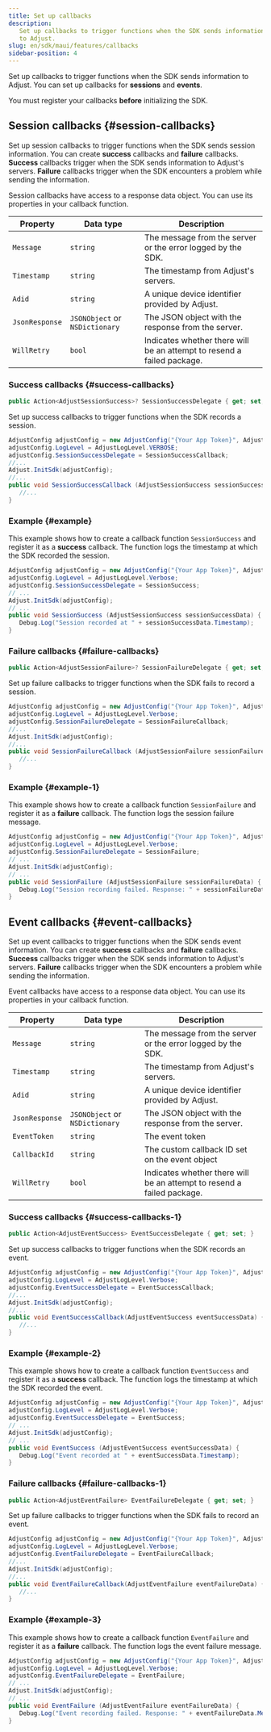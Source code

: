 ```yaml
---
title: Set up callbacks
description:
   Set up callbacks to trigger functions when the SDK sends information
   to Adjust.
slug: en/sdk/maui/features/callbacks
sidebar-position: 4
---
```


Set up callbacks to trigger functions when the SDK sends information to Adjust. You can set up callbacks for **sessions** and **events**.

<Callout type="important">

You must register your callbacks **before** initializing the SDK.

</Callout>

## Session callbacks {#session-callbacks}

Set up session callbacks to trigger functions when the SDK sends session information. You can create **success** callbacks and **failure** callbacks. **Success** callbacks trigger when the SDK sends information to Adjust's servers. **Failure** callbacks trigger when the SDK encounters a problem while sending the information.

Session callbacks have access to a response data object. You can use its properties in your callback function.

| Property       | Data type                      | Description                                                            |
| -------------- | ------------------------------ | ---------------------------------------------------------------------- |
| `Message`      | `string`                       | The message from the server or the error logged by the SDK.            |
| `Timestamp`    | `string`                       | The timestamp from Adjust's servers.                                   |
| `Adid`         | `string`                       | A unique device identifier provided by Adjust.                         |
| `JsonResponse` | `JSONObject` or `NSDictionary` | The JSON object with the response from the server.                     |
| `WillRetry`    | `bool`                         | Indicates whether there will be an attempt to resend a failed package. |

### Success callbacks {#success-callbacks}

<CodeBlock title="Property declaration">

```cs
public Action<AdjustSessionSuccess>? SessionSuccessDelegate { get; set; }
```

</CodeBlock>

Set up success callbacks to trigger functions when the SDK records a session.

```cs
AdjustConfig adjustConfig = new AdjustConfig("{Your App Token}", AdjustEnvironment.Sandbox);
adjustConfig.LogLevel = AdjustLogLevel.VERBOSE;
adjustConfig.SessionSuccessDelegate = SessionSuccessCallback;
//...
Adjust.InitSdk(adjustConfig);
//...
public void SessionSuccessCallback (AdjustSessionSuccess sessionSuccessData) {
   //...
}
```

### Example {#example}

This example shows how to create a callback function `SessionSuccess` and register it as a **success** callback. The function logs the timestamp at which the SDK recorded the session.

```cs
AdjustConfig adjustConfig = new AdjustConfig("{Your App Token}", AdjustEnvironment.Sandbox);
adjustConfig.LogLevel = AdjustLogLevel.Verbose;
adjustConfig.SessionSuccessDelegate = SessionSuccess;
// ...
Adjust.InitSdk(adjustConfig);
// ...
public void SessionSuccess (AdjustSessionSuccess sessionSuccessData) {
   Debug.Log("Session recorded at " + sessionSuccessData.Timestamp);
}
```

### Failure callbacks {#failure-callbacks}

<CodeBlock title="Property declaration">

```cs
public Action<AdjustSessionFailure>? SessionFailureDelegate { get; set; }
```

</CodeBlock>

Set up failure callbacks to trigger functions when the SDK fails to record a session.

```cs
AdjustConfig adjustConfig = new AdjustConfig("{Your App Token}", AdjustEnvironment.Sandbox);
adjustConfig.LogLevel = AdjustLogLevel.Verbose;
adjustConfig.SessionFailureDelegate = SessionFailureCallback;
//...
Adjust.InitSdk(adjustConfig);
//...
public void SessionFailureCallback (AdjustSessionFailure sessionFailureData) {
   //...
}
```

### Example {#example-1}

This example shows how to create a callback function `SessionFailure` and register it as a **failure** callback. The function logs the session failure message.

```cs
AdjustConfig adjustConfig = new AdjustConfig("{Your App Token}", AdjustEnvironment.Sandbox);
adjustConfig.LogLevel = AdjustLogLevel.Verbose;
adjustConfig.SessionFailureDelegate = SessionFailure;
// ...
Adjust.InitSdk(adjustConfig);
// ...
public void SessionFailure (AdjustSessionFailure sessionFailureData) {
   Debug.Log("Session recording failed. Response: " + sessionFailureData.Message);
}
```

## Event callbacks {#event-callbacks}

Set up event callbacks to trigger functions when the SDK sends event information. You can create **success** callbacks and **failure** callbacks. **Success** callbacks trigger when the SDK sends information to Adjust's servers. **Failure** callbacks trigger when the SDK encounters a problem while sending the information.

Event callbacks have access to a response data object. You can use its properties in your callback function.

| Property       | Data type                      | Description                                                            |
| -------------- | ------------------------------ | ---------------------------------------------------------------------- |
| `Message`      | `string`                       | The message from the server or the error logged by the SDK.            |
| `Timestamp`    | `string`                       | The timestamp from Adjust's servers.                                   |
| `Adid`         | `string`                       | A unique device identifier provided by Adjust.                         |
| `JsonResponse` | `JSONObject` or `NSDictionary` | The JSON object with the response from the server.                     |
| `EventToken`   | `string`                       | The event token                                                        |
| `CallbackId`   | `string`                       | The custom callback ID set on the event object                         |
| `WillRetry`    | `bool`                         | Indicates whether there will be an attempt to resend a failed package. |

### Success callbacks {#success-callbacks-1}

<CodeBlock title="Property declaration">

```cs
public Action<AdjustEventSuccess> EventSuccessDelegate { get; set; }
```

</CodeBlock>

Set up success callbacks to trigger functions when the SDK records an event.

```cs
AdjustConfig adjustConfig = new AdjustConfig("{Your App Token}", AdjustEnvironment.Sandbox);
adjustConfig.LogLevel = AdjustLogLevel.Verbose;
adjustConfig.EventSuccessDelegate = EventSuccessCallback;
//...
Adjust.InitSdk(adjustConfig);
//...
public void EventSuccessCallback(AdjustEventSuccess eventSuccessData) {
   //...
}
```

### Example {#example-2}

This example shows how to create a callback function `EventSuccess` and register it as a **success** callback. The function logs the timestamp at which the SDK recorded the event.

```cs
AdjustConfig adjustConfig = new AdjustConfig("{Your App Token}", AdjustEnvironment.Sandbox);
adjustConfig.LogLevel = AdjustLogLevel.Verbose;
adjustConfig.EventSuccessDelegate = EventSuccess;
// ...
Adjust.InitSdk(adjustConfig);
// ...
public void EventSuccess (AdjustEventSuccess eventSuccessData) {
   Debug.Log("Event recorded at " + eventSuccessData.Timestamp);
}
```

### Failure callbacks {#failure-callbacks-1}

<CodeBlock title="Property declaration">

```cs
public Action<AdjustEventFailure> EventFailureDelegate { get; set; }
```

</CodeBlock>

Set up failure callbacks to trigger functions when the SDK fails to record an event.

```cs
AdjustConfig adjustConfig = new AdjustConfig("{Your App Token}", AdjustEnvironment.Sandbox);
adjustConfig.LogLevel = AdjustLogLevel.Verbose;
adjustConfig.EventFailureDelegate = EventFailureCallback;
//...
Adjust.InitSdk(adjustConfig);
//...
public void EventFailureCallback(AdjustEventFailure eventFailureData) {
   //...
}
```

### Example {#example-3}

This example shows how to create a callback function `EventFailure` and register it as a **failure** callback. The function logs the event failure message.

```cs
AdjustConfig adjustConfig = new AdjustConfig("{Your App Token}", AdjustEnvironment.Sandbox);
adjustConfig.LogLevel = AdjustLogLevel.Verbose;
adjustConfig.EventFailureDelegate = EventFailure;
// ...
Adjust.InitSdk(adjustConfig);
// ...
public void EventFailure (AdjustEventFailure eventFailureData) {
   Debug.Log("Event recording failed. Response: " + eventFailureData.Message);
}
```
